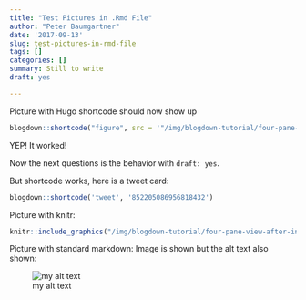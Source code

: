 ```yaml
---
title: "Test Pictures in .Rmd File"
author: "Peter Baumgartner"
date: '2017-09-13'
slug: test-pictures-in-rmd-file
tags: []
categories: []
summary: Still to write
draft: yes

---
```




Picture with Hugo shortcode should now show up


```r
blogdown::shortcode("figure", src = '"/img/blogdown-tutorial/four-pane-view-after-installation.png"', alt = "Some alt text")
```
YEP! It worked!

Now the next questions is the behavior with `draft: yes`.


But shortcode works, here is a tweet card:
```r
blogdown::shortcode('tweet', '852205086956818432')
```


Picture with knitr:

```r
knitr::include_graphics("/img/blogdown-tutorial/four-pane-view-after-installation.png")
```

Picture with standard markdown: Image is shown but the alt text  also shown:

![my alt text](/img/blogdown-tutorial/four-pane-view-after-installation.png)
